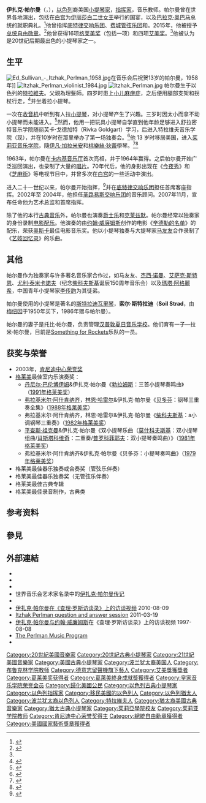 {{NoteTA
|G1=Music
|T=zh-cn:伊扎克·帕尔曼;zh-tw:伊扎克·帕爾曼;zh-hk:以撒·普爾文;
|1=zh-cn:伊扎克·帕尔曼;zh-tw:伊扎克·帕爾曼;zh-hk:以撒·普爾文;
|2=zh-cn:帕尔曼;zh-tw:帕爾曼;zh-hk:普爾文;
}}
{{Infobox musical artist
| name            = 伊扎克·帕尔曼<br>Itzhak Perlman
| real_name       = 
| native_name     =
| native_name_lang=
| Background      = non_vocal_instrumentalist
| image           = ItzhakPerlmanWhitehouse2.jpg
| image_size      =
| caption         = 伊扎克·帕尔曼在白宫，2007年
| nationality     = 
| birth_date      = {{birth date and age|1945|08|31}}
| birth_place     = {{flag|Mandatory Palestine}}[[特拉維夫|特拉維夫]]
| death_date      =
| death_place     =
| death_cause     = 
| resting_place   = 
| alma_mater      = 
| Instrument      = [[小提琴|小提琴]]
| Genre           = [[古典音乐|古典音乐]]
| Occupation      = [[小提琴家|小提琴家]]，[[指挥家|指挥家]]，音乐教师
| Years_active    = 1958年至今
| Label           = [[德意志留声机|DG]]，[[EMI_Classics|EMI Classics]]，{{link-en|RCA Victor Red Seal}}，{{link-en|华纳古典|Warner Classics|Warner Classics}}
| related_group   = 
| spouse          = 
| children        = 
| signature       = 
| URL             = [http://itzhakperlman.com/ itzhakperlman.com]
}}

'''伊扎克·帕尔曼'''（{{lang-he|יצחק פרלמן}}，{{bd|1945年|8月31日|||catIdx=Perlman}}），[[以色列|以色列]]裔美国[[小提琴家|小提琴家]]，[[指挥家|指挥家]]，音乐教师。帕尔曼曾在世界各地演出，包括在[[白宮|白宫]]为[[伊丽莎白二世|伊丽莎白二世女王]]举行的国宴，以及[[贝拉克·奥巴马|巴拉克·奥巴马]]总统的就职典礼。<ref name="AmMstrs">{{cite web|title=Itzhak – Itzhak Perlman Biography|url=http://www.pbs.org/wnet/americanmasters/itzhak-perlman-biography/10764/|access-date=2019-09-18|date=2018-10-04|website=American Masters|publisher=PBS|language=en|archive-date=2021-12-18|archive-url=https://web.archive.org/web/20211218074716/https://www.pbs.org/wnet/americanmasters/itzhak-perlman-biography/10764/}}</ref>他曾指挥[[底特律交响乐团|底特律交响乐团]]、[[费城管弦乐团|费城管弦乐团]]和{{Link-en|威彻斯特爱乐乐团|Westchester Philharmonic}}。2015年，他被授予[[總統自由勳章|总统自由勋章]]。<ref>{{Cite news|url=https://www.classicfm.com/music-news/pictures/news-gallery/itzhak-perlman-medal-of-freedom/|title=Itzhak Perlman receives the Medal of Freedom|work=ClassicFM|accessdate=2021-12-18|archive-date=2021-12-18|archive-url=https://web.archive.org/web/20211218074637/https://www.classicfm.com/music-news/pictures/news-gallery/itzhak-perlman-medal-of-freedom/}}</ref>他曾获得16项[[葛萊美獎|格莱美奖]]（包括一项{{Link-en|格莱美终身成就奖|Grammy Lifetime Achievement Award}}）和四项[[艾美奖|艾美奖]]。<ref name="AmMstrs" />他被认为是20世纪后期最出色的小提琴家之一。

== 生平 ==
[[File:Ed_Sullivan_-_Itzhak_Perlman_1958.jpg|thumb]]在音乐会后祝贺13岁的帕尔曼，1958年]]
[[File:Itzhak_Perlman_violinist_1984.jpg|thumb]]
[[File:Itzhak_Perlman.jpg|thumb]]
帕尔曼生于以色列的[[特拉維夫|特拉維夫]]。父親為理髮師。四岁时患上[[小儿麻痹症|小儿麻痹症]]，之后便用腿部支架和拐杖行走，<ref>{{cite web|title='I Woke Up and I Couldn't Walk': This is the Polio That should become Just a Memory|url=https://www.jpost.com/Opinion/I-woke-up-and-I-couldnt-walk-This-is-the-polio-that-should-become-just-a-memory-398720|access-date=2018-05-18|work=The Jerusalem Post|archive-date=2019-12-23|archive-url=https://web.archive.org/web/20191223125928/https://www.jpost.com/Opinion/I-woke-up-and-I-couldnt-walk-This-is-the-polio-that-should-become-just-a-memory-398720}}</ref>并坐着拉小提琴。

一次在[[收音机|收音机]]中听到有人拉[[小提琴|小提琴]]，对小提琴产生了兴趣。三岁时因太小而拿不动小提琴而未能进入{{Link-en|舒拉密特音乐学院|Ron Shulamit Conservatory}}。<ref>{{cite document|title=Israeli Violin Prodigy Admits He Likes Jazz|id={{ProQuest|167374800}}}}</ref>然而，他用一把玩具小提琴自学直到他年龄足够进入舒拉密特音乐学院随丽芙卡·戈德加特（Rivka Goldgart）学习，后进入特拉维夫音乐学院（现{{Link-en|布赫曼-梅塔音乐学院|Buchmann-Mehta School of Music}}），并在10岁时在那里举办了第一场独奏会。<ref>{{cite dictionary|url=https://www.oxfordmusiconline.com/subscriber/article/grove/music/21349?q=itzhak+perlman&hbutton_search.x=0&hbutton_search.y=0&hbutton_search=search&search=quick&pos=1|title=Perlman, Itzhak|dictionary=Oxford Music Online|access-date=2011-10-01|archive-date=2021-03-02|archive-url=https://web.archive.org/web/20210302012243/https://www.oxfordmusiconline.com/view/10.1093/gmo/9781561592630.001.0001/omo-9781561592630-e-0000021349;jsessionid=6A3C62C43570FDDE786058A8BDC9CC90?hbutton_search=search&hbutton_search.x=0&hbutton_search.y=0&pos=1&q=itzhak+perlman&search=quick}}</ref>他 13 岁时移居美国，进入[[茱莉亞學院|茱莉亚音乐学院]]，隨[[伊凡·加拉米安|伊凡·加拉米安]]和[[多罗西·迪蕾|桃樂絲·狄蕾]]學琴。<ref>{{Cite web|title=音樂人猶太幫 Kosher Nostra——輪椅上的幽默提琴家 帕爾曼|url=https://read.muzikair.com/tw/articles/8c189eb1-1ee1-4119-bb10-abacc2c0ef69|access-date=2021-08-22|author=劉聖文|date=2018-08-29|work=MUZIK AIR|language=zh-tw|archive-date=2022-03-14|archive-url=https://web.archive.org/web/20220314081447/https://read.muzikair.com/tw/articles/8c189eb1-1ee1-4119-bb10-abacc2c0ef69}}</ref><ref>{{cite web|title=Perlman, Itzhak Biography: Contemporary Musicians|url=http://www.enotes.com/contemporary-musicians/perlman-itzhak-biography|access-date=2011-07-01|publisher=Enotes.com|archive-date=2009-06-16|archive-url=https://web.archive.org/web/20090616074448/http://www.enotes.com/contemporary-musicians/perlman-itzhak-biography}}</ref>

1963年，帕尔曼在[[卡内基音乐厅|卡内基音乐厅]]首次亮相，并于1964年赢得{{Link-en|莱文特里特比赛|Leventritt Competition}}。之后帕尔曼开始广泛巡回演出，也录制了大量的[[唱片|唱片]]。70年代后，他的身影出现在《[[今夜秀|今夜秀]]》和《[[芝麻街|芝麻街]]》等电视节目中，并曾多次在[[白宫|白宫]]的一些活动中演出。

进入二十一世纪以来，帕尔曼开始指挥，<ref>{{Cite web|title=The Daily Gazette – Google News Archive Search|url=https://news.google.com/newspapers?nid=1957&dat=20000821&id=VIhGAAAAIBAJ&pg=1729,4990881|access-date=2016-07-03|archive-date=2021-12-18|archive-url=https://web.archive.org/web/20211218074649/https://news.google.com/newspapers?nid=1957&dat=20000821&id=VIhGAAAAIBAJ&pg=1729,4990881}}</ref>并在[[底特律交响乐团|底特律交响乐团]]担任首席客座指挥。2002年至 2004年，他担任[[聖路易交響樂團|圣路易斯交响乐团]]的音乐顾问。2007年11月，{{Link-en|威彻斯特爱乐乐团|Westchester Philharmonic}}宣布任命他为艺术总监和首席指挥。

除了他的本行[[古典音乐|古典音乐]]外，帕尔曼也演奏[[爵士乐|爵士乐]]和[[克莱兹默|克莱兹默]]。帕尔曼经常以独奏家的身份录制[[电影配乐|电影配乐]]。他演奏的由[[约翰·威廉姆斯|约翰·威廉姆斯]]创作的电影《[[辛德勒的名单|辛德勒的名单]]》的配乐，荣获[[奥斯卡|奥斯卡]]最佳电影音乐奖。他以小提琴独奏与大提琴家[[马友友|马友友]]合作录制了《[[藝伎回憶錄|艺妓回忆录]]》的乐曲。

== 其他 ==
帕尔曼作为独奏家与许多著名音乐家合作过，如马友友、[[杰西·诺曼|杰西·诺曼]]、[[艾萨克·斯特恩|艾萨克·斯特恩]]、[[尤利·泰米卡諾夫|尤利·泰米卡諾夫]]（纪念[[柴科夫斯基|柴科夫斯基]]诞辰150周年音乐会）以及[[瑪塔·阿格麗希|瑪塔·阿格麗希]]，中国青年小提琴家[[李传韵|李传韵]]为其徒弟。

帕尔曼使用的小提琴是著名的[[斯特拉迪瓦里琴|斯特拉迪瓦里琴]]，'''索尔·斯特拉迪'''（'''Soil Strad'''，由[[耶胡迪·梅纽因|梅纽因]]于1950年买下，1986年赠与帕尔曼）。

帕尔曼的妻子是托比·帕尔曼，负责管理[[汉普敦夏日音乐学校|汉普敦夏日音乐学校]]。他们育有一子—拉米·帕尔曼，目前是[[Something_for_Rockets|Something for Rockets]]乐队的一员。

== 获奖与荣誉 ==
* 2003年，[[肯尼迪中心荣誉奖|肯尼迪中心荣誉奖]]
* [[格莱美|格莱美]]最佳室内乐演奏奖：
** [[丹尼尔·巴伦博伊姆|丹尼尔·巴伦博伊姆]]&伊扎克·帕尔曼《[[约翰内斯·勃拉姆斯|勃拉姆斯]]：三首小提琴奏鸣曲》（[[1991年格莱美奖|1991年格莱美奖]]）
** [[弗拉基米尔·阿什肯纳齐|弗拉基米尔·阿什肯纳齐]]，[[林恩·哈雷尔|林恩·哈雷尔]]&伊扎克·帕尔曼《[[路德维希·范·贝多芬|贝多芬]]：钢琴三重奏全集》（[[1988年格莱美奖|1988年格莱美奖]]）
** 弗拉基米尔·阿什肯纳齐，林恩·哈雷尔&伊扎克·帕尔曼《[[彼得·伊里奇·柴科夫斯基|柴科夫斯基]]：a小调钢琴三重奏》（[[1982年格莱美奖|1982年格莱美奖]]）
** [[平查斯·祖克曼|平查斯·祖克曼]]&伊扎克·帕尔曼《双小提琴乐曲（[[莫里兹·莫什科夫斯基|莫什科夫斯基]]：双小提琴组曲/[[德米特里·肖斯塔科维奇|肖斯塔科维奇]]：二重奏/[[谢尔盖·普罗科菲耶夫|普罗科菲耶夫]]：双小提琴奏鸣曲）》（[[1981年格莱美奖|1981年格莱美奖]]）
** 弗拉基米尔·阿什肯纳齐&伊扎克·帕尔曼《贝多芬：小提琴奏鸣曲》（[[1979年格莱美奖|1979年格莱美奖]]）
* 格莱美最佳器乐独奏或合奏奖（管弦乐伴奏）
* 格莱美最佳器乐独奏奖（无管弦乐伴奏）
* 格莱美最佳古典专辑
* 格莱美最佳录音制作，古典类
{{Incomplete list|date=2021-12-18}}

== 参考资料 ==
<references />
== 參見 ==
{{portal|古典音樂}}

== 外部連結 ==
{{commons category|Itzhak Perlman}}
* {{Discogs artist|377139}}
* {{AllMusic|class=artist|id=q8179}}
* {{IMDb name|0674221}}
* 世界音乐会艺术家名录中的[https://web.archive.org/web/20060619064907/http://www.concertartist.info/biog/PER001.html 伊扎克·帕尔曼传记]{{En-icon}}
* {{C-SPAN|Itzhak Perlman}}
* [https://web.archive.org/web/20140219112154/http://www.charlierose.com/view/content/11161 伊扎克·帕尔曼在《查理·罗斯访谈录》上的访谈视频] 2010-08-09
* [https://web.archive.org/web/20111228152814/http://www.stradviolin.com/itzhak-perlman-captivates-san-antonio.html Itzhak Perlman question and answer session] 2011-03-19
* [https://web.archive.org/web/20110119015415/http://www.charlierose.com/view/interview/5406 伊扎克·帕尔曼与][[约翰·威廉姆斯|约翰·威廉姆斯]]在《查理·罗斯访谈录》上的访谈视频 1997-08-08
* [https://perlmanmusicprogram.org The Perlman Music Program] {{Wayback|url=https://perlmanmusicprogram.org/ |date=20220528085359 }}
* {{YouTube|ueWVV_GnRIA&|link=yes|John Williams, Itzhak Perlman - Schindler's List}}
{{肯尼迪中心荣誉奖2000年代获奖人}}
{{Authority control}}

{{DEFAULTSORT:Perlman, Itzhak}}
[[Category:20世紀美國音樂家|Category:20世紀美國音樂家]]
[[Category:20世紀古典小提琴家|Category:20世紀古典小提琴家]]
[[Category:21世紀美國音樂家|Category:21世紀美國音樂家]]
[[Category:美國古典小提琴家|Category:美國古典小提琴家]]
[[Category:波兰犹太裔美国人|Category:波兰犹太裔美国人]]
[[Category:布鲁克林学院教师|Category:布鲁克林学院教师]]
[[Category:德意志留聲機旗下藝人|Category:德意志留聲機旗下藝人]]
[[Category:艾美獎獲獎者|Category:艾美獎獲獎者]]
[[Category:葛莱美奖获得者|Category:葛莱美奖获得者]]
[[Category:葛萊美終身成就獎獲得者|Category:葛萊美終身成就獎獲得者]]
[[Category:皇家音乐学院荣誉会员|Category:皇家音乐学院荣誉会员]]
[[Category:歸化美國公民|Category:歸化美國公民]]
[[Category:以色列古典小提琴家|Category:以色列古典小提琴家]]
[[Category:以色列指挥家|Category:以色列指挥家]]
[[Category:移民美國的以色列人|Category:移民美國的以色列人]]
[[Category:以色列猶太人|Category:以色列猶太人]]
[[Category:波兰犹太裔以色列人|Category:波兰犹太裔以色列人]]
[[Category:特拉維夫人|Category:特拉維夫人]]
[[Category:猶太裔美國古典音樂家|Category:猶太裔美國古典音樂家]]
[[Category:猶太古典小提琴家|Category:猶太古典小提琴家]]
[[Category:茱莉亞學院校友|Category:茱莉亞學院校友]]
[[Category:茱莉亚学院教师|Category:茱莉亚学院教师]]
[[Category:肯尼迪中心荣誉奖得主|Category:肯尼迪中心荣誉奖得主]]
[[Category:總統自由勳章獲得者|Category:總統自由勳章獲得者]]
[[Category:美國國家藝術獎章獲得者|Category:美國國家藝術獎章獲得者]]
